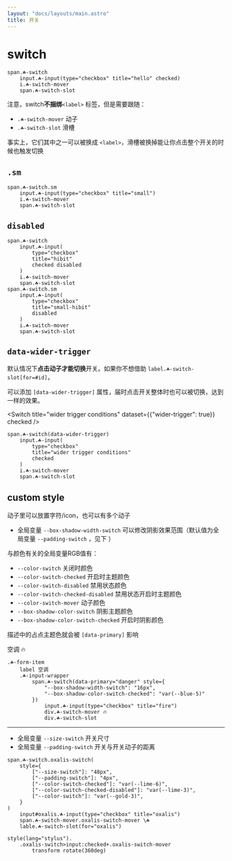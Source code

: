 ```yaml
---
layout: "docs/layouts/main.astro"
title: 开关
---
```




# switch

<Switch title="hello" checked />

```pug
span.☘-switch
    input.☘-input(type="checkbox" title="hello" checked)
    i.☘-switch-mover
    span.☘-switch-slot
```

注意，switch**不捆绑**`<label>` 标签，但是需要跟随：

- `.☘-switch-mover` 动子
- `.☘-switch-slot` 滑槽

事实上，它们其中之一可以被换成 `<label>`，滑槽被换掉能让你点击整个开关的时候也触发切换


## `.sm`

<Switch title="small" class="sm"/>

```pug
span.☘-switch.sm
    input.☘-input(type="checkbox" title="small")
    i.☘-switch-mover
    span.☘-switch-slot
```


## `disabled`

<Switch title="hibit" checked disabled/>
<Switch title="small-hibit" class="sm" disabled/>

```pug
span.☘-switch
    input.☘-input(
        type="checkbox"
        title="hibit"
        checked disabled
    )
    i.☘-switch-mover
    span.☘-switch-slot
span.☘-switch.sm
    input.☘-input(
        type="checkbox"
        title="small-hibit"
        disabled
    )
    i.☘-switch-mover
    span.☘-switch-slot
```


## `data-wider-trigger`

默认情况下**点击动子才能切换**开关。如果你不想借助 `label.☘-switch-slot[for=#id]`，

可以添加 `[data-wider-trigger]` 属性，届时点击开关整体时也可以被切换，达到一样的效果。

<Switch 
    title="wider trigger conditions"
    dataset={{"wider-trigger": true}}
    checked
/>

```pug
span.☘-switch(data-wider-trigger)
    input.☘-input(
        type="checkbox"
        title="wider trigger conditions"
        checked
    )
    i.☘-switch-mover
    span.☘-switch-slot
```


## custom style

动子里可以放置字符/icon，也可以有多个动子

- 全局变量 `--box-shadow-width-switch` 可以修改阴影效果范围（默认值为全局变量 `--padding-switch` ，见下 ）

与颜色有关的全局变量RGB值有：

- `--color-switch` 关闭时颜色
- `--color-switch-checked` 开启时主题颜色
- `--color-switch-disabled` 禁用状态颜色
- `--color-switch-checked-disabled` 禁用状态开启时主题颜色
- `--color-switch-mover` 动子颜色
- `--box-shadow-color-switch` 阴影主题颜色
- `--box-shadow-color-switch-checked` 开启时阴影颜色

描述中的占点主题色就会被 `[data-primary]` 影响


<T class="☘-form-item">
    <label>空调</label>
    <T class="☘-input-wrapper">
        <Switch title="fire" dataset={{ primary : "danger" }} style={{
            "--box-shadow-width-switch": "16px",
            "--box-shadow-color-switch-checked": "var(--blue-5)"
        }}>
            <T class="☘-switch-mover">🔥</T>
            <T class="☘-switch-slot"/>
        </Switch>
    </T>
</T>


```pug
.☘-form-item
    label 空调
    .☘-input-wrapper
        span.☘-switch(data-primary="danger" style={
            "--box-shadow-width-switch": "16px",
            "--box-shadow-color-switch-checked": "var(--blue-5)"
        })
            input.☘-input(type="checkbox" title="fire")
            div.☘-switch-mover 🔥
            div.☘-switch-slot
```

***

- 全局变量 `--size-switch` 开关尺寸
- 全局变量 `--padding-switch` 开关与开关动子的距离

<OxalisSwitch id="oxalis" />

```pug
span.☘-switch.oxalis-switch(
    style={
        ["--size-switch"]: "48px",
        ["--padding-switch"]: "4px",
        ["--color-switch-checked"]: "var(--lime-6)",
        ["--color-switch-checked-disabled"]: "var(--lime-3)",
        ["--color-switch"]: "var(--gold-3)",
    }
)
    input#oxalis.☘-input(type="checkbox" title="oxalis")
    span.☘-switch-mover.oxalis-switch-mover \☘
    lable.☘-switch-slot(for="oxalis")

style(lang="stylus").
    .oxalis-switch>input:checked+.oxalis-switch-mover
        transform rotate(360deg)
```